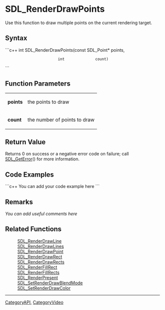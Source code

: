 <!-- pragma section-numbers off -->
<!-- pragma disable-camelcase -->

= SDL_RenderDrawPoints =
Use this function to draw multiple points on the current rendering target.


== Syntax ==
```c++
int SDL_RenderDrawPoints(const SDL_Point* points,
                         int              count)
```

== Function Parameters ==
{|
|'''points'''
|the points to draw
|-
|'''count'''
|the number of points to draw
|}

== Return Value ==
Returns 0 on success or a negative error code on failure; call [[SDL_GetError]]() for more information.

== Code Examples ==
```c++
You can add your code example here
```

== Remarks ==
''You can add useful comments here''

== Related Functions ==
:[[SDL_RenderDrawLine]]
:[[SDL_RenderDrawLines]]
:[[SDL_RenderDrawPoint]]
:[[SDL_RenderDrawRect]]
:[[SDL_RenderDrawRects]]
:[[SDL_RenderFillRect]]
:[[SDL_RenderFillRects]]
:[[SDL_RenderPresent]]
:[[SDL_SetRenderDrawBlendMode]]
:[[SDL_SetRenderDrawColor]]

----
[[CategoryAPI]], [[CategoryVideo]]
